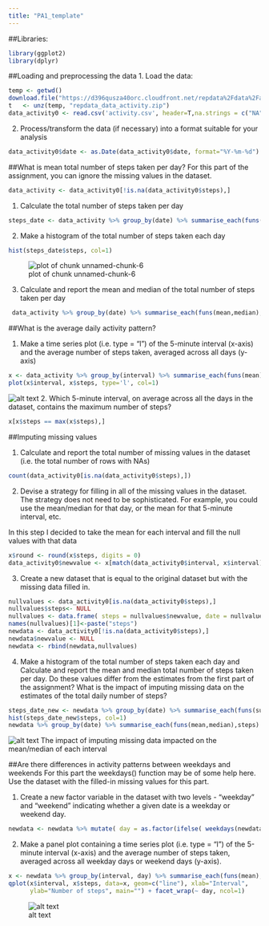 ```yaml
---
title: "PA1_template"
---
```


##Libraries:
```r
library(ggplot2)
library(dplyr)
```

##Loading and preprocessing the data
1. Load the data:
```r
temp <- getwd()
download.file("https://d396qusza40orc.cloudfront.net/repdata%2Fdata%2Factivity.zip","repdata_data_activity.zip")
t   <- unz(temp, "repdata_data_activity.zip")
data_activity0 <- read.csv('activity.csv', header=T,na.strings = c("NA"))
```
2. Process/transform the data (if necessary) into a format suitable for your analysis
```r
data_activity0$date <- as.Date(data_activity0$date, format="%Y-%m-%d")
```
##What is mean total number of steps taken per day?
  For this part of the assignment, you can ignore the missing values in the dataset.  
```r
data_activity <- data_activity0[!is.na(data_activity0$steps),]      
```
1. Calculate the total number of steps taken per day  
```r
steps_date <- data_activity %>% group_by(date) %>% summarise_each(funs(sum),steps)    
```  
2. Make a histogram of the total number of steps taken each day
```r
hist(steps_date$steps, col=1)
```  
![plot of chunk unnamed-chunk-6](./RepData_PeerAssessment1/tree/master/figure/unnamed-chunk-6-1.png) 

3. Calculate and report the mean and median of the total number of steps taken per day
```r
 data_activity %>% group_by(date) %>% summarise_each(funs(mean,median),steps)    
``` 

##What is the average daily activity pattern?

1.  Make a time series plot (i.e. type = "l") of the 5-minute interval (x-axis) and the average number of steps taken, averaged across all days (y-axis)
```r
x <- data_activity %>% group_by(interval) %>% summarise_each(funs(mean),steps) 
plot(x$interval, x$steps, type='l', col=1)
``` 
![alt text](https://raw.githubusercontent.com/esparza83/RepData_PeerAssessment1/master/figure/unnamed-chunk-8-1.png"") 
2.  Which 5-minute interval, on average across all the days in the dataset, contains the maximum number of steps?
```r
x[x$steps == max(x$steps),]
``` 

##Imputing missing values

1. Calculate and report the total number of missing values in the dataset (i.e. the total number of rows with NAs)
```r
count(data_activity0[is.na(data_activity0$steps),])
``` 
2. Devise a strategy for filling in all of the missing values in the dataset. The strategy does not need to be sophisticated. For example, you could use the mean/median for that day, or the mean for that 5-minute interval, etc.

In this step I decided to take the mean for each interval and fill the null values with that data
```r
x$round <- round(x$steps, digits = 0)
data_activity0$newvalue <- x[match(data_activity0$interval, x$interval),3]
``` 

3. Create a new dataset that is equal to the original dataset but with the missing data filled in.
```r
nullvalues <- data_activity0[is.na(data_activity0$steps),]
nullvalues$steps<- NULL
nullvalues <- data.frame( steps = nullvalues$newvalue, date = nullvalues$date, interval = nullvalues$interval)
names(nullvalues)[1]<-paste("steps")
newdata <- data_activity0[!is.na(data_activity0$steps),]
newdata$newvalue <- NULL
newdata <- rbind(newdata,nullvalues)
``` 

4. Make a histogram of the total number of steps taken each day and Calculate and report the mean and median total number of steps taken per day. Do these values differ from the estimates from the first part of the assignment? What is the impact of imputing missing data on the estimates of the total daily number of steps?
```r
steps_date_new <- newdata %>% group_by(date) %>% summarise_each(funs(sum),steps)  
hist(steps_date_new$steps, col=1)
newdata %>% group_by(date) %>% summarise_each(funs(mean,median),steps)  
``` 
![alt text](https://raw.githubusercontent.com/esparza83/RepData_PeerAssessment1/master/figure/unnamed-chunk-13-1.png"") 
The impact of imputing missing data impacted on the mean/median of each interval  


##Are there differences in activity patterns between weekdays and weekends
For this part the weekdays() function may be of some help here. Use the dataset with the filled-in missing values for this part.

1.  Create a new factor variable in the dataset with two levels - "weekday" and "weekend" indicating whether a given date is a weekday or weekend day.
```r
newdata <- newdata %>% mutate( day = as.factor(ifelse( weekdays(newdata$date) == 'Sunday' | weekdays(newdata$date) == 'Saturday' ,'weekend' ,'weekday') ))
``` 
2.  Make a panel plot containing a time series plot (i.e. type = "l") of the 5-minute interval (x-axis) and the average number of steps taken, averaged across all weekday days or weekend days (y-axis).  
```r
x <- newdata %>% group_by(interval, day) %>% summarise_each(funs(mean),steps) 
qplot(x$interval, x$steps, data=x, geom=c("line"), xlab="Interval", 
      ylab="Number of steps", main="") + facet_wrap(~ day, ncol=1)

``` 
![alt text](https://raw.githubusercontent.com/esparza83/RepData_PeerAssessment1/master/figure/unnamed-chunk-15-1.png"") 

